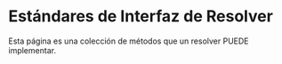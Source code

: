 
# Estándares de Interfaz de Resolver

Esta página es una colección de métodos que un resolver PUEDE implementar.

<InterfaceDetails methods={resolver_methods} />
